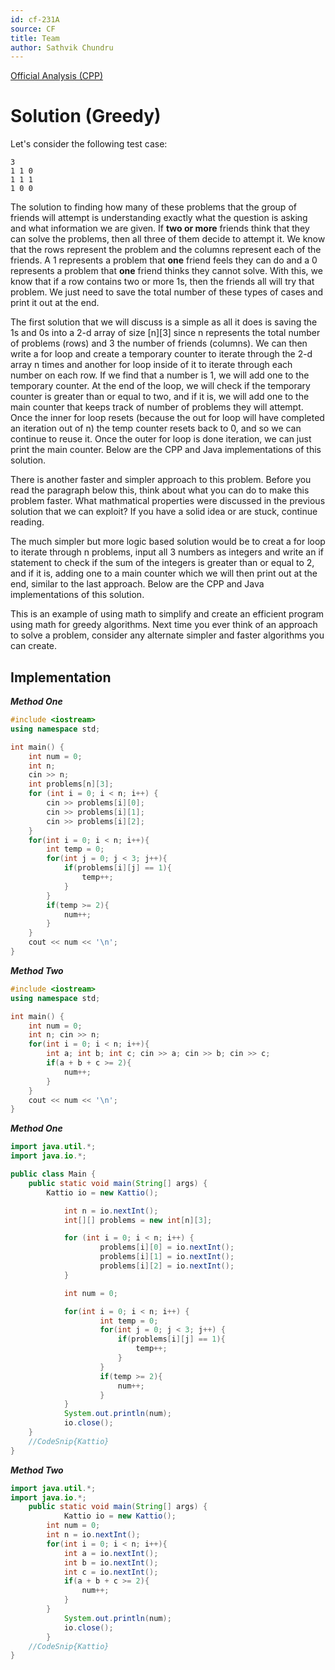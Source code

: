 ```yaml
---
id: cf-231A
source: CF
title: Team
author: Sathvik Chundru
---
```


[Official Analysis (CPP)](https://codeforces.com/blog/entry/5486)

# Solution (Greedy)

Let's consider the following test case:

```
3
1 1 0
1 1 1
1 0 0
```

The solution to finding how many of these problems that the group of friends
will attempt is understanding exactly what the question is asking and what
information we are given. If **two or more** friends think that they can solve
the problems, then all three of them decide to attempt it. We know that the rows
represent the problem and the columns represent each of the friends. A 1
represents a problem that **one** friend feels they can do and a 0 represents a
problem that **one** friend thinks they cannot solve. With this, we know that if
a row contains two or more 1s, then the friends all will try that problem. We
just need to save the total number of these types of cases and print it out at
the end.

The first solution that we will discuss is a simple as all it does is saving the
1s and 0s into a 2-d array of size [n][3] since n represents the total number of
problems (rows) and 3 the number of friends (columns). We can then write a for
loop and create a temporary counter to iterate through the 2-d array n times and
another for loop inside of it to iterate through each number on each row. If we
find that a number is 1, we will add one to the temporary counter. At the end of
the loop, we will check if the temporary counter is greater than or equal to
two, and if it is, we will add one to the main counter that keeps track of
number of problems they will attempt. Once the inner for loop resets (because
the out for loop will have completed an iteration out of n) the temp counter
resets back to 0, and so we can continue to reuse it. Once the outer for loop is
done iteration, we can just print the main counter. Below are the CPP and Java
implementations of this solution.

There is another faster and simpler approach to this problem. Before you read
the paragraph below this, think about what you can do to make this problem
faster. What mathmatical properties were discussed in the previous solution that
we can exploit? If you have a solid idea or are stuck, continue reading.

The much simpler but more logic based solution would be to creat a for loop to
iterate through n problems, input all 3 numbers as integers and write an if
statement to check if the sum of the integers is greater than or equal to 2, and
if it is, adding one to a main counter which we will then print out at the end,
similar to the last approach. Below are the CPP and Java implementations of this
solution.

This is an example of using math to simplify and create an efficient program
using math for greedy algorithms. Next time you ever think of an approach to
solve a problem, consider any alternate simpler and faster algorithms you can
create.

<LanguageSection>

<CPPSection>

## Implementation

**_Method One_**

```CPP
#include <iostream>
using namespace std;

int main() {
	int num = 0;
	int n;
	cin >> n;
	int problems[n][3];
	for (int i = 0; i < n; i++) {
		cin >> problems[i][0];
		cin >> problems[i][1];
		cin >> problems[i][2];
	}
	for(int i = 0; i < n; i++){
		int temp = 0;
		for(int j = 0; j < 3; j++){
			if(problems[i][j] == 1){
				temp++;
			}
		}
		if(temp >= 2){
			num++;
		}
	}
	cout << num << '\n';
}
```

**_Method Two_**

```CPP
#include <iostream>
using namespace std;

int main() {
	int num = 0;
	int n; cin >> n;
	for(int i = 0; i < n; i++){
		int a; int b; int c; cin >> a; cin >> b; cin >> c;
		if(a + b + c >= 2){
			num++;
		}
	}
	cout << num << '\n';
}
```

</CPPSection>
	
<JavaSection>
	
***Method One***

```java
import java.util.*;
import java.io.*;

public class Main {
	public static void main(String[] args) {
		Kattio io = new Kattio();

        	int n = io.nextInt();
        	int[][] problems = new int[n][3];

        	for (int i = 0; i < n; i++) {
            		problems[i][0] = io.nextInt();
            		problems[i][1] = io.nextInt();
            		problems[i][2] = io.nextInt();
        	}

        	int num = 0;

        	for(int i = 0; i < n; i++) {
            		int temp = 0;
            		for(int j = 0; j < 3; j++) {
                		if(problems[i][j] == 1){
                   			temp++;
                		}
            		}
            		if(temp >= 2){
                		num++;
            		}
        	}
     		System.out.println(num);
        	io.close();
	}
	//CodeSnip{Kattio}
}

```

**_Method Two_**

```java
import java.util.*;
import java.io.*;
	public static void main(String[] args) {
        	Kattio io = new Kattio();
		int num = 0;
		int n = io.nextInt();
		for(int i = 0; i < n; i++){
			int a = io.nextInt();
			int b = io.nextInt();
			int c = io.nextInt();
			if(a + b + c >= 2){
				num++;
			}
		}
     		System.out.println(num);
        	io.close();
    	}
	//CodeSnip{Kattio}
}
```

</JavaSection>

</LanguageSection>
